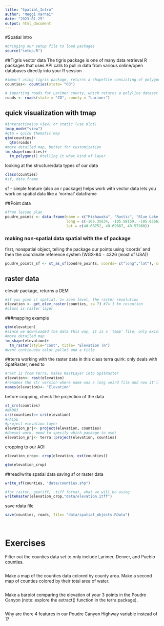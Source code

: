 ```yaml
---
title: "Spatial_Intro"
author: "Meggi Varnai"
date: "2023-01-25"
output: html_document
---
```

#Spatial Intro
```r
#bringing our setup file to load packages
source("setup.R")
```

##Tigris vector data 
The tigris package is one of many data retrieval R packages that uses API calls to pull in data from various online/open databases directly into your R session

```r
#import using tigris package, returns a shapefile consisting of polygons for each county
counties<- counties(state= "CO")
```


```r
# importing roads for Larimer county, which returns a polyline dataset for all roads in Larimer County
roads <- roads(state = "CO", county = "Larimer")
```


## quick visualization with tmap
```r
#interactive(us view) or static (use plot)
tmap_mode("view")
#qtm = quick thematic map 
qtm(counties)+
  qtm(roads)
#more detailed map, better for customization
tm_shape(counties)+
  tm_polygons() #telling it what kind of layer
```

looking at the structure/data types of our data
```r
class(counties)
#sf, data.frame
```
sf - simple feature (also an r package) helps work with vector data lets you work on spatial data like a 'normal' dataframe


##Point data
```r
#from lesson plan
poudre_points <- data.frame(name = c("Mishawaka", "Rustic", "Blue Lake Trailhead"),
                            long = c(-105.35634, -105.58159, -105.85563),
                            lat = c(40.68752, 40.69687, 40.57960))
```

### making non-spatial data spatial with the sf package
first, nonspatial object, telling the package our points using 'coords' and then the coordinate reference system (WGS-84 = 4326 (most of USA))
```r
poudre_points_sf <- st_as_sf(poudre_points, coords= c("long","lat"), crs=4326)
```

## raster data
elevatr package, returns a DEM
```r
#if you give it spatial, z= zoom level, the raster resolution
elevation <- get_elev_raster(counties, z= 7) #7= 1 km resoution
#class is raster layer

```
###mapping example
```r
qtm(elevation)
#since we downloaded the data this way, it is a 'temp' file, only exists in our current session
#more detailed map 
tm_shape(elevation)+
  tm_raster(style="cont", title= "Elevation (m") 
#want continuous color pallet and a title
```

##terra
working with the raster data in this class
terra quirk: only deals with SpatRaster, need to 
```r
#rast is from terra, makes RastLayer into SpatRaster
elevation<- rast(elevation)
#renames the str version where name was a long weird file and now it'll be "Elevation"
names(elevation)<- "Elevation"
```

before cropping, check the projection of the data
```r
st_crs(counties)
#NAD83 
crs(counties)== crs(elevation)
#FALSE
#project elevation layer
elevation_prj<- project(elevation, counties)
#doesnt work, need to specify which package to use!
elevation_prj<- terra::project(elevation, counties)

```

cropping to our AOI
```r
elevation_crop<- crop(elevation, ext(counties))

qtm(elevation_crop)
```

##read/write spatial data
saving sf or raster data
```r
write_sf(counties, "data/counties.shp")

#for raster, geotiff, .tiff format, what we will be using
writeRaster(elevation_crop,"data/elevation.itff")

```

save rdata file
```r
save(counties, roads, file= "data/spatial_objects.RData")
```


```r

```

```r

```

# Exercises

Filter out the counties data set to only include Larimer, Denver, and Pueblo counties.
```r

```

Make a map of the counties data colored by county area. Make a second map of counties colored by their total area of water.
```r

```

Make a barplot comparing the elevation of your 3 points in the Poudre Canyon (note: explore the extract() function in the terra package).
```r

```

Why are there 4 features in our Poudre Canyon Highway variable instead of 1?
